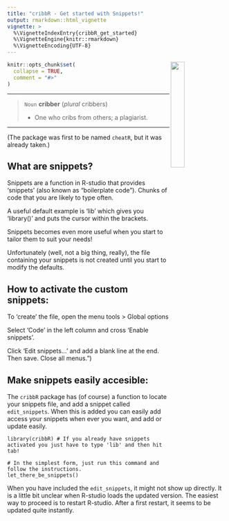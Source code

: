 ```yaml
---
title: "cribbR - Get started with Snippets!"
output: rmarkdown::html_vignette
vignette: >
  %\VignetteIndexEntry{cribbR_get_started}
  %\VignetteEngine{knitr::rmarkdown}
  %\VignetteEncoding{UTF-8}
---
```


<img align="right" src="cribbr_logo.svg" width ="25%" border="0" box-shadow="#FFFFFF">

<style>
    img {
        border: 0;
    }
</style>

```r
knitr::opts_chunk$set(
  collapse = TRUE,
  comment = "#>"
)
```

---

> `Noun`
> **cribber** (*plural* cribbers)
> 
> - One who cribs from others; a plagiarist.

---

 (The package was first to be named `cheatR`, but it was already taken.)

## What are snippets?
Snippets are a function in R-studio that provides 'snippets' (also known as "boilerplate code"). Chunks of code that you are likely to type often.

A useful default example is 'lib' which gives you 'library()' and puts the cursor within the brackets.

Snippets becomes even more useful when you start to tailor them to suit your needs!

Unfortunately (well, not a big thing, really), the file containing your snippets is not created until you start to modify the defaults.

## How to activate the custom snippets:
To 'create' the file, open the menu tools > Global options

Select 'Code' in the left column and cross 'Enable snippets'.

Click 'Edit snippets...' and add a blank line at the end. Then save. Close all menus.")

## Make snippets easily accesible:

The `cribbR` package has (of course) a function to locate your snippets file, and add a snippet called `edit_snippets`. When this is added you can easily add access your snippets when ever you want, and add or update easily.

```
library(cribbR) # If you already have snippets activated you just have to type 'lib' and then hit tab!

# In the simplest form, just run this command and follow the instructions.
let_there_be_snippets()

```

When you have included the `edit_snippets`, it might not show up directly. It is a little bit unclear when R-studio loads the updated version. The easiest way to proceed is to restart R-studio. After a first restart, it seems to be updated quite instantly. 

